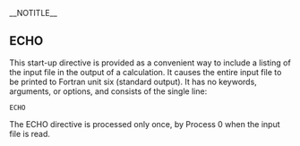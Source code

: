 __NOTITLE__
==ECHO==

This start-up directive is provided as a convenient way to include a listing of the input file in the output of a calculation. It causes the entire input file to be printed to Fortran unit six (standard output). It has no keywords, arguments, or options, and consists of the single line:
 ECHO

The ECHO directive is processed only once, by Process 0 when the input file is read.

